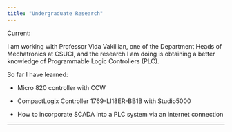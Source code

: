 ```yaml
---
title: "Undergraduate Research"
---
```


Current:

I am working with Professor Vida Vakillian, one of the Department Heads of Mechatronics at CSUCI, and the research I am doing is obtaining a better knowledge of Programmable Logic Controllers (PLC).

So far I have learned:

-   Micro 820 controller with CCW

-   CompactLogix Controller 1769-LI18ER-BB1B with Studio5000

-   How to incorporate SCADA into a PLC system via an internet connection

------------------------------------------------------------------------
